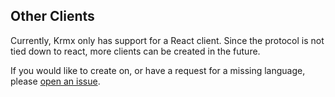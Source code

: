 ## Other Clients
Currently, Krmx only has support for a React client. Since the protocol is not tied down to react, more clients can be created in the future.

If you would like to create on, or have a request for a missing language, please [open an issue](https://github.com/simonkarman/ancient/issues).
